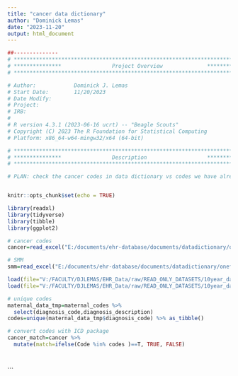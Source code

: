 ```yaml
---
title: "cancer data dictionary"
author: "Dominick Lemas"
date: "2023-11-20"
output: html_document
---
```


```r
##-------------- 
# **************************************************************************** #
# ***************                Project Overview              *************** #
# **************************************************************************** #

# Author:            Dominick J. Lemas
# Start Date:        11/20/2023 
# Date Modify:       
# Project:           
# IRB:               
#                   
# R version 4.3.1 (2023-06-16 ucrt) -- "Beagle Scouts"
# Copyright (C) 2023 The R Foundation for Statistical Computing
# Platform: x86_64-w64-mingw32/x64 (64-bit)

# **************************************************************************** #
# ***************                Description                   *************** #
# **************************************************************************** #

# PLAN: check the cancer codes in data dictionary vs codes we have already requested



```

```r
knitr::opts_chunk$set(echo = TRUE)

library(readxl)
library(tidyverse)
library(tibble)
library(ggplot2)

```


```r

# cancer codes
cancer=read_excel("E:/documents/ehr-database/documents/datadictionary/oneflorida/oneflorida_pregnancy_cancer_codes_10_2023.xlsx")

# SMM
smm=read_excel("E:/documents/ehr-database/documents/datadictionary/oneflorida/PregnancyOutcomes_variables_20231031.xlsx", sheet = "SMM")


```


```r

load(file="V:/FACULTY/DJLEMAS/EHR_Data/raw/READ_ONLY_DATASETS/10year_data/analysis_ready/infant_codes.RData")
load(file="V:/FACULTY/DJLEMAS/EHR_Data/raw/READ_ONLY_DATASETS/10year_data/analysis_ready/maternal_codes.RData")

```

```r

# unique codes
maternal_data_tmp=maternal_codes %>%
  select(diagnosis_code,diagnosis_description)
codes=unique(maternal_data_tmp$diagnosis_code) %>% as_tibble()

# convert codes with ICD package
cancer_match=cancer %>%
  mutate(match=ifelse(Code %in% codes )==T, TRUE, FALSE)




```

```
